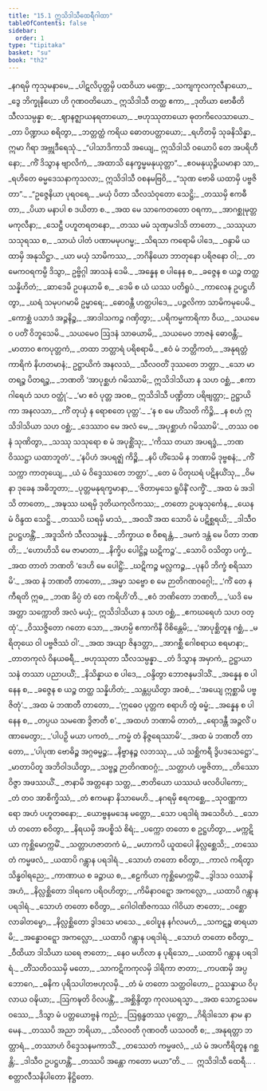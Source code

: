 ```yaml
---
title: "15.1 ဣသိဒါသီထေရီဂါထာ"
tableOfContents: false
sidebar:
  order: 1
type: "tipitaka"
basket: "su"
book: "th2"
---
```



<DynamicBreadcrumb />

<Division number="402" book="th2">

<Paragraph number="488" type="verses" book="th2">
_နဂရမှိ ကုသုမနာမေ,_  
_ပါဋလိပုတ္တမှိ ပထဝိယာ မဏ္ဍေ;_  
_သကျကုလကုလီနာယော,_  
_ဒွေ ဘိက္ခုနိယော ဟိ ဂုဏဝတိယော._  

</Paragraph>

</Division>
<Division number="403" book="th2">

<Paragraph number="489" type="verses" book="th2">
ဣသိဒါသီ တတ္ထ ဧကာ,_  
_ဒုတိယာ ဗောဓီတိ သီလသမ္ပန္နာ စ;_  
_ဈာနဇ္ဈာယနရတာယော,_  
_ဗဟုဿုတာယော ဓုတကိလေသာယော._  

</Paragraph>

</Division>
<Division number="404" book="th2">

<Paragraph number="490" type="verses" book="th2">
_တာ ပိဏ္ဍာယ စရိတွာ,_  
_ဘတ္တတ္ထံ ကရိယ ဓောတပတ္တာယော;_  
_ရဟိတမှိ သုခနိသိန္နာ,_  
ဣမာ ဂိရာ အဗ္ဘုဒီရေသုံ._  

</Paragraph>

</Division>
<Division number="405" book="th2">

<Paragraph number="491" type="verses" book="th2">
_“ပါသာဒိကာသိ အယျေ,_  
ဣသိဒါသိ ဝယောပိ တေ အပရိဟီနော;_  
_ကိံ ဒိသွာန ဗျာလိကံ,_  
_အထာသိ နေက္ခမ္မမနုယုတ္တာ”._  

</Paragraph>

</Division>
<Division number="406" book="th2">

<Paragraph number="492" type="verses" book="th2">
_ဧဝမနုယုဉ္ဇိယမာနာ သာ,_  
_ရဟိတေ ဓမ္မဒေသနာကုသလာ;_  
ဣသိဒါသီ ဝစနမဗြဝိ,_  
_“သုဏ ဗောဓိ ယထာမှိ ပဗ္ဗဇိတာ”._  

</Paragraph>

</Division>
<Division number="407" book="th2">

<Paragraph number="493" type="verses" book="th2">
_“ဥဇ္ဇေနိယာ ပုရဝရေ,_  
_မယှံ ပိတာ သီလသံဝုတော သေဋ္ဌိ;_  
_တဿမှိ ဧကဓီတာ,_  
_ပိယာ မနာပါ စ ဒယိတာ စ._  

</Paragraph>

</Division>
<Division number="408" book="th2">

<Paragraph number="494" type="verses" book="th2">
_အထ မေ သာကေတတော ဝရကာ,_  
_အာဂစ္ဆုမုတ္တမကုလီနာ;_  
_သေဋ္ဌီ ပဟူတရတနော,_  
_တဿ မမံ သုဏှမဒါသိ တာတော._  

</Paragraph>

</Division>
<Division number="409" book="th2">

<Paragraph number="495" type="verses" book="th2">
_သဿုယာ သသုရဿ စ,_  
_သာယံ ပါတံ ပဏာမမုပဂမ္မ;_  
_သိရသာ ကရောမိ ပါဒေ,_  
_ဝန္ဒာမိ ယထာမှိ အနုသိဋ္ဌာ._  

</Paragraph>

</Division>
<Division number="410" book="th2">

<Paragraph number="496" type="verses" book="th2">
_ယာ မယှံ သာမိကဿ,_  
_ဘဂိနိယော ဘာတုနော ပရိဇနော ဝါ;_  
_တမေကဝရကမ္ပိ ဒိသွာ,_  
ဥဗ္ဗိဂ္ဂါ အာသနံ ဒေမိ._  

</Paragraph>

</Division>
<Division number="411" book="th2">

<Paragraph number="497" type="verses" book="th2">
_အန္နေန စ ပါနေန စ,_  
_ခဇ္ဇေန စ ယဉ္စ တတ္ထ သန္နိဟိတံ;_  
_ဆာဒေမိ ဥပနယာမိ စ,_  
_ဒေမိ စ ယံ ယဿ ပတိရူပံ._  

</Paragraph>

</Division>
<Division number="412" book="th2">

<Paragraph number="498" type="verses" book="th2">
_ကာလေန ဥပဋ္ဌဟိတွာ,_  
_ဃရံ သမုပဂမာမိ ဥမ္မာရေ;_  
_ဓောဝန္တီ ဟတ္ထပါဒေ,_  
_ပဉ္ဇလိကာ သာမိကမုပေမိ._  

</Paragraph>

</Division>
<Division number="413" book="th2">

<Paragraph number="499" type="verses" book="th2">
_ကောစ္ဆံ ပသာဒံ အဉ္ဇနိဉ္စ,_  
_အာဒါသကဉ္စ ဂဏှိတွာ;_  
_ပရိကမ္မကာရိကာ ဝိယ,_  
_သယမေဝ ပတိံ ဝိဘူသေမိ._  

</Paragraph>

</Division>
<Division number="414" book="th2">

<Paragraph number="500" type="verses" book="th2">
_သယမေဝ ဩဒနံ သာဓယာမိ,_  
_သယမေဝ ဘာဇနံ ဓောဝန္တီ;_  
_မာတာဝ ဧကပုတ္တကံ,_  
_တထာ ဘတ္တာရံ ပရိစရာမိ._  

</Paragraph>

</Division>
<Division number="415" book="th2">

<Paragraph number="501" type="verses" book="th2">
_ဧဝံ မံ ဘတ္တိကတံ,_  
_အနုရတ္တံ ကာရိကံ နိဟတမာနံ;_  
ဥဋ္ဌာယိကံ အနလသံ,_  
_သီလဝတိံ ဒုဿတေ ဘတ္တာ._  

</Paragraph>

</Division>
<Division number="416" book="th2">

<Paragraph number="502" type="verses" book="th2">
_သော မာတရဉ္စ ပိတရဉ္စ,_  
_ဘဏတိ ‘အာပုစ္ဆဟံ ဂမိဿာမိ;_  
ဣသိဒါသိယာ န သဟ ဝစ္ဆံ,_  
_ဧကာဂါရေဟံ သဟ ဝတ္ထုံ’._  

</Paragraph>

</Division>
<Division number="417" book="th2">

<Paragraph number="503" book="th2">
_‘မာ ဧဝံ ပုတ္တ အဝစ,_  
ဣသိဒါသီ ပဏ္ဍိတာ ပရိဗျတ္တာ;_  
ဥဋ္ဌာယိကာ အနလသာ,_  
_ကိံ တုယှံ န ရောစတေ ပုတ္တ’._  

</Paragraph>

</Division>
<Division number="418" book="th2">

<Paragraph number="504" type="verses" book="th2">
_‘န စ မေ ဟိံသတိ ကိဉ္စိ,_  
_န စဟံ ဣသိဒါသိယာ သဟ ဝစ္ဆံ;_  
_ဒေဿာဝ မေ အလံ မေ,_  
_အပုစ္ဆာဟံ ဂမိဿာမိ’._  

</Paragraph>

</Division>
<Division number="419" book="th2">

<Paragraph number="505" type="verses" book="th2">
_တဿ ဝစနံ သုဏိတွာ,_  
_သဿု သသုရော စ မံ အပုစ္ဆိံသု;_  
_‘ကိဿ တယာ အပရဒ္ဓံ,_  
_ဘဏ ဝိဿဋ္ဌာ ယထာဘူတံ’._  

</Paragraph>

</Division>
<Division number="420" book="th2">

<Paragraph number="506" type="verses" book="th2">
_‘နပိဟံ အပရဇ္ဈံ ကိဉ္စိ,_  
_နပိ ဟိံသေမိ န ဘဏာမိ ဒုဗ္ဗစနံ;_  
_ကိံ သက္ကာ ကာတုယျေ,_  
_ယံ မံ ဝိဒ္ဒေဿတေ ဘတ္တာ’._  

</Paragraph>

</Division>
<Division number="421" book="th2">

<Paragraph number="507" type="verses" book="th2">
_တေ မံ ပိတုဃရံ ပဋိနယိံသု,_  
_ဝိမနာ ဒုခေန အဓိဘူတာ;_  
_ပုတ္တမနုရက္ခမာနာ,_  
_‘ဇိတာမှသေ ရူပိနိံ လက္ခိံ’._  

</Paragraph>

</Division>
<Division number="422" book="th2">

<Paragraph number="508" type="verses" book="th2">
_အထ မံ အဒါသိ တာတော,_  
_အဍ္ဎဿ ဃရမှိ ဒုတိယကုလိကဿ;_  
_တတော ဥပဍ္ဎသုင်္ကေန,_  
_ယေန မံ ဝိန္ဒထ သေဋ္ဌိ._  

</Paragraph>

</Division>
<Division number="423" book="th2">

<Paragraph number="509" type="verses" book="th2">
_တဿပိ ဃရမှိ မာသံ,_  
_အဝသိံ အထ သောပိ မံ ပဋိစ္ဆရယိ;_  
_ဒါသီဝ ဥပဋ္ဌဟန္တိံ,_  
_အဒူသိကံ သီလသမ္ပန္နံ._  

</Paragraph>

</Division>
<Division number="424" book="th2">

<Paragraph number="510" type="verses" book="th2">
_ဘိက္ခာယ စ ဝိစရန္တံ,_  
_ဒမကံ ဒန္တံ မေ ပိတာ ဘဏတိ;_  
_‘ဟောဟိသိ မေ ဇာမာတာ,_  
_နိက္ခိပ ပေါဋ္ဌိဉ္စ ဃဋိကဉ္စ’._  

</Paragraph>

</Division>
<Division number="425" book="th2">

<Paragraph number="511" type="verses" book="th2">
_သောပိ ဝသိတွာ ပက္ခံ,_  
_အထ တာတံ ဘဏတိ ‘ဒေဟိ မေ ပေါဋ္ဌိံ;_  
_ဃဋိကဉ္စ မလ္လကဉ္စ,_  
_ပုနပိ ဘိက္ခံ စရိဿာမိ’._  

</Paragraph>

</Division>
<Division number="426" book="th2">

<Paragraph number="512" type="verses" book="th2">
_အထ နံ ဘဏတီ တာတော,_  
_အမ္မာ သဗ္ဗော စ မေ ဉာတိဂဏဝဂ္ဂေါ;_  
_‘ကိံ တေ န ကီရတိ ဣဓ,_  
_ဘဏ ခိပ္ပံ တံ တေ ကရိဟိ’တိ._  

</Paragraph>

</Division>
<Division number="427" book="th2">

<Paragraph number="513" type="verses" book="th2">
_ဧဝံ ဘဏိတော ဘဏတိ,_  
_‘ယဒိ မေ အတ္တာ သက္ကောတိ အလံ မယှံ;_  
ဣသိဒါသိယာ န သဟ ဝစ္ဆံ,_  
_ဧကဃရေဟံ သဟ ဝတ္ထုံ’._  

</Paragraph>

</Division>
<Division number="428" book="th2">

<Paragraph number="514" type="verses" book="th2">
_ဝိဿဇ္ဇိတော ဂတော သော,_  
_အဟမ္ပိ ဧကာကိနီ ဝိစိန္တေမိ;_  
_‘အာပုစ္ဆိတူန ဂစ္ဆံ,_  
_မရိတုယေ ဝါ ပဗ္ဗဇိဿံ ဝါ’._  

</Paragraph>

</Division>
<Division number="429" book="th2">

<Paragraph number="515" type="verses" book="th2">
_အထ အယျာ ဇိနဒတ္တာ,_  
_အာဂစ္ဆီ ဂေါစရာယ စရမာနာ;_  
_တာတကုလံ ဝိနယဓရီ,_  
_ဗဟုဿုတာ သီလသမ္ပန္နာ._  

</Paragraph>

</Division>
<Division number="430" book="th2">

<Paragraph number="516" type="verses" book="th2">
_တံ ဒိသွာန အမှာကံ,_  
ဥဋ္ဌာယာသနံ တဿာ ပညာပယိံ;_  
_နိသိန္နာယ စ ပါဒေ,_  
_ဝန္ဒိတွာ ဘောဇနမဒါသိံ._  

</Paragraph>

</Division>
<Division number="431" book="th2">

<Paragraph number="517" type="verses" book="th2">
_အန္နေန စ ပါနေန စ,_  
_ခဇ္ဇေန စ ယဉ္စ တတ္ထ သန္နိဟိတံ;_  
_သန္တပ္ပယိတွာ အဝစံ,_  
_‘အယျေ ဣစ္ဆာမိ ပဗ္ဗဇိတုံ’._  

</Paragraph>

</Division>
<Division number="432" book="th2">

<Paragraph number="518" type="verses" book="th2">
_အထ မံ ဘဏတီ တာတော,_  
_‘ဣဓေဝ ပုတ္တက စရာဟိ တွံ ဓမ္မံ;_  
_အန္နေန စ ပါနေန စ,_  
_တပ္ပယ သမဏေ ဒွိဇာတီ စ’._  

</Paragraph>

</Division>
<Division number="433" book="th2">

<Paragraph number="519" type="verses" book="th2">
_အထဟံ ဘဏာမိ တာတံ,_  
_ရောဒန္တီ အဉ္ဇလိံ ပဏာမေတွာ;_  
_‘ပါပဉှိ မယာ ပကတံ,_  
_ကမ္မံ တံ နိဇ္ဇရေဿာမိ’._  

</Paragraph>

</Division>
<Division number="434" book="th2">

<Paragraph number="520" type="verses" book="th2">
_အထ မံ ဘဏတီ တာတော,_  
_‘ပါပုဏ ဗောဓိဉ္စ အဂ္ဂဓမ္မဉ္စ;_  
_နိဗ္ဗာနဉ္စ လဘဿု,_  
_ယံ သစ္ဆိကရီ ဒွိပဒသေဋ္ဌော’._  

</Paragraph>

</Division>
<Division number="435" book="th2">

<Paragraph number="521" type="verses" book="th2">
_မာတာပိတူ အဘိဝါဒယိတွာ,_  
_သဗ္ဗဉ္စ ဉာတိဂဏဝဂ္ဂံ;_  
_သတ္တာဟံ ပဗ္ဗဇိတာ,_  
_တိဿော ဝိဇ္ဇာ အဖဿယိံ._  

</Paragraph>

</Division>
<Division number="436" book="th2">

<Paragraph number="522" type="verses" book="th2">
_ဇာနာမိ အတ္တနော သတ္တ,_  
_ဇာတိယော ယဿယံ ဖလဝိပါကော;_  
_တံ တဝ အာစိက္ခိဿံ,_  
_တံ ဧကမနာ နိသာမေဟိ._  

</Paragraph>

</Division>
<Division number="437" book="th2">

<Paragraph number="523" type="verses" book="th2">
_နဂရမှိ ဧရကစ္ဆေ,_  
_သုဝဏ္ဏကာရော အဟံ ပဟူတဓနော;_  
_ယောဗ္ဗနမဒေန မတ္တော,_  
_သော ပရဒါရံ အသေဝိဟံ._  

</Paragraph>

</Division>
<Division number="438" book="th2">

<Paragraph number="524" type="verses" book="th2">
_သောဟံ တတော စဝိတွာ,_  
_နိရယမှိ အပစ္စိသံ စိရံ;_  
_ပက္ကော တတော စ ဥဋ္ဌဟိတွာ,_  
_မက္ကဋိယာ ကုစ္ဆိမောက္ကမိံ._  

</Paragraph>

</Division>
<Division number="439" book="th2">

<Paragraph number="525" type="verses" book="th2">
_သတ္တာဟဇာတကံ မံ,_  
_မဟာကပိ ယူထပေါ နိလ္လစ္ဆေသိ;_  
_တဿေတံ ကမ္မဖလံ,_  
_ယထာပိ ဂန္တွာန ပရဒါရံ._  

</Paragraph>

</Division>
<Division number="440" book="th2">

<Paragraph number="526" type="verses" book="th2">
_သောဟံ တတော စဝိတွာ,_  
_ကာလံ ကရိတွာ သိန္ဓဝါရညေ;_  
_ကာဏာယ စ ခဉ္ဇာယ စ,_  
_ဧဠကိယာ ကုစ္ဆိမောက္ကမိံ._  

</Paragraph>

</Division>
<Division number="441" book="th2">

<Paragraph number="527" type="verses" book="th2">
_ဒွါဒသ ဝဿာနိ အဟံ,_  
_နိလ္လစ္ဆိတော ဒါရကေ ပရိဝဟိတွာ;_  
_ကိမိနာဝဋ္ဋော အကလ္လော,_  
_ယထာပိ ဂန္တွာန ပရဒါရံ._  

</Paragraph>

</Division>
<Division number="442" book="th2">

<Paragraph number="528" type="verses" book="th2">
_သောဟံ တတော စဝိတွာ,_  
_ဂေါဝါဏိဇကဿ ဂါဝိယာ ဇာတော;_  
_ဝစ္ဆော လာခါတမ္ဗော,_  
_နိလ္လစ္ဆိတော ဒွါဒသေ မာသေ._  

</Paragraph>

</Division>
<Division number="443" book="th2">

<Paragraph number="529" type="verses" book="th2">
_ဝေါဎူန နင်္ဂလမဟံ,_  
_သကဋဉ္စ ဓာရယာမိ;_  
_အန္ဓောဝဋ္ဋော အကလ္လော,_  
_ယထာပိ ဂန္တွာန ပရဒါရံ._  

</Paragraph>

</Division>
<Division number="444" book="th2">

<Paragraph number="530" type="verses" book="th2">
_သောဟံ တတော စဝိတွာ,_  
_ဝီထိယာ ဒါသိယာ ဃရေ ဇာတော;_  
_နေဝ မဟိလာ န ပုရိသော,_  
_ယထာပိ ဂန္တွာန ပရဒါရံ._  

</Paragraph>

</Division>
<Division number="445" book="th2">

<Paragraph number="531" type="verses" book="th2">
_တိံသတိဝဿမှိ မတော,_  
_သာကဋိကကုလမှိ ဒါရိကာ ဇာတာ;_  
_ကပဏမှိ အပ္ပဘောဂေ,_  
_ဓနိက ပုရိသပါတဗဟုလမှိ._  

</Paragraph>

</Division>
<Division number="446" book="th2">

<Paragraph number="532" type="verses" book="th2">
_တံ မံ တတော သတ္ထဝါဟော,_  
ဥဿန္နာယ ဝိပုလာယ ဝဍ္ဎိယာ;_  
_ဩကဍ္ဎတိ ဝိလပန္တိံ,_  
_အစ္ဆိန္ဒိတွာ ကုလဃရသ္မာ._  

</Paragraph>

</Division>
<Division number="447" book="th2">

<Paragraph number="533" type="verses" book="th2">
_အထ သောဠသမေ ဝဿေ,_  
_ဒိသွာ မံ ပတ္တယောဗ္ဗနံ ကညံ;_  
_ဩရုန္ဓတဿ ပုတ္တော,_  
_ဂိရိဒါသော နာမ နာမေန._  

</Paragraph>

</Division>
<Division number="448" book="th2">

<Paragraph number="534" type="verses" book="th2">
_တဿပိ အညာ ဘရိယာ,_  
_သီလဝတီ ဂုဏဝတီ ယသဝတီ စ;_  
_အနုရတ္တာ ဘတ္တာရံ,_  
_တဿာဟံ ဝိဒ္ဒေသနမကာသိံ._  

</Paragraph>

</Division>
<Division number="449" book="th2">

<Paragraph number="535" type="verses" book="th2">
_တဿေတံ ကမ္မဖလံ,_  
_ယံ မံ အပကီရိတူန ဂစ္ဆန္တိ;_  
_ဒါသီဝ ဥပဋ္ဌဟန္တိံ,_  
_တဿပိ အန္တော ကတော မယာ”တိ._  


</Paragraph>
</Division>

<Paragraph number="536" type="center" book="th2">
…  ဣသိဒါသီ ထေရီ… .



</Paragraph>

<Paragraph number="537" type="center" book="th2">
စတ္တာလီသနိပါတော နိဋ္ဌိတော.
</Paragraph>